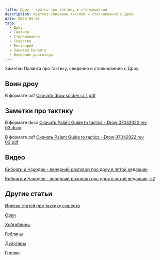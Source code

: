 ```yaml
---
title: Дроу - кратко про тактику и столкновения
description: Краткое описание тактики и столкновений с Дроу
date: 2023-06-01
tags:
  - Дроу
  - Тактика
  - Столкновения
  - Существа
  - Бестиарий
  - Заметки Паланта
  - Вечерние разговоры
---
```


Заметки Паланта про тактику, сведения и столкновения с Дроу.


## Воин дроу

В формате pdf [Скачать drow soldier cr 1.pdf](/files/downloads/drow%20soldier%20cr%201.pdf)

## Заметки про тактику

В формате docx [Скачать Palant Guide to tactics - Drow 07042022 rev 03.docx](PALANT%20GUIDE%20TO%20TACTICS%20-%20DROW%2007042022%20rev03.docx)

В формате pdf [Скачать Palant Guide to tactics - Drow 07042022 rev 03.pdf](PALANT%20GUIDE%20TO%20TACTICS%20-%20DROW%2007042022%20rev03.pdf)

## Видео
[Киборги и Чародеи - вечерний разговор про дроу в пятой редакции](https://www.youtube.com/live/iIG2RiAxPZY?feature=share)

[Киборги и Чародеи - вечерний разговор про дроу в пятой редакции, ч2](https://www.youtube.com/live/VuN_zadwHts?feature=share)

## Другие статьи

[Инлекс статей про тактику существ](https://cyborgsandmages.com/posts/articles/bestiary-tactics-index.mdx)

[Орки](https://cyborgsandmages.com/posts/articles/orcs-tactics-lore-encounters)

[Хобгоблины](https://cyborgsandmages.com/posts/articles/hobgoblins)

[Гоблины](https://cyborgsandmages.com/posts/articles/goblins-tactics-lore-encounters)

[Дуэргары](https://cyborgsandmages.com/posts/articles/duergars-tactics-lore-encounters)

[Гнолли](https://cyborgsandmages.com/posts/articles/gnolls-tactics-lore-encounters)

